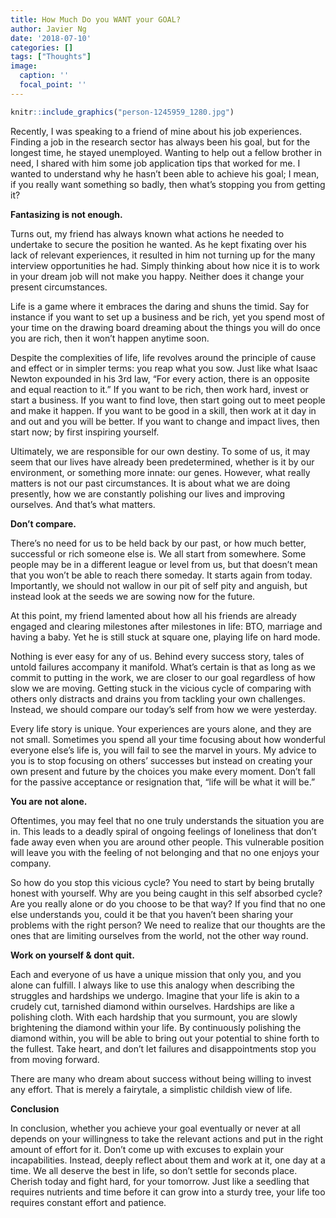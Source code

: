 ```yaml
---
title: How Much Do you WANT your GOAL?
author: Javier Ng
date: '2018-07-10'
categories: []
tags: ["Thoughts"]
image:
  caption: ''
  focal_point: ''
---
```


```r
knitr::include_graphics("person-1245959_1280.jpg")
```

Recently, I was speaking to a friend of mine about his job experiences. Finding a job in the research sector has always been his goal, but for the longest time, he stayed unemployed. Wanting to help out a fellow brother in need, I shared with him some job application tips that worked for me. I wanted to understand why he hasn’t been able to achieve his goal; I mean, if you really want something so badly, then what’s stopping you from getting it? 

**Fantasizing is not enough.**

Turns out, my friend has always known what actions he needed to undertake to secure the position he wanted. As he kept fixating over his lack of relevant experiences, it resulted in him not turning up for the many interview opportunities he had. Simply thinking about how nice it is to work in your dream job will not make you happy. Neither does it change your present circumstances.

Life is a game where it embraces the daring and shuns the timid. Say for instance if you want to set up a business and be rich, yet you spend most of your time on the drawing board dreaming about the things you will do once you are rich, then it won’t happen anytime soon. 

Despite the complexities of life, life revolves around the principle of cause and effect or in simpler terms: you reap what you sow. Just like what Isaac Newton expounded in his 3rd law, “For every action, there is an opposite and equal reaction to it.” If you want to be rich, then work hard, invest or start a business. If you want to find love, then start going out to meet people and make it happen. If you want to be good in a skill, then work at it day in and out and you will be better. If you want to change and impact lives, then start now; by first inspiring yourself.

Ultimately, we are responsible for our own destiny. To some of us, it may seem that our lives have already been predetermined, whether is it by our environment, or something more innate: our genes. However, what really matters is not our past circumstances. It is about what we are doing presently, how we are constantly polishing our lives and improving ourselves. And that’s what matters. 

**Don’t compare.**

There’s no need for us to be held back by our past, or how much better, successful or rich someone else is. We all start from somewhere. Some people may be in a different league or level from us, but that doesn’t mean that you won’t be able to reach there someday. It starts again from today. Importantly, we should not wallow in our pit of self pity and anguish, but instead look at the seeds we are sowing now for the future. 

At this point, my friend lamented about how all his friends are already engaged and clearing milestones after milestones in life: BTO, marriage and having a baby. Yet he is still stuck at square one, playing life on hard mode.

Nothing is ever easy for any of us. Behind every success story,  tales of untold failures accompany it manifold. What’s certain is that as long as we commit to putting in the work, we are closer to our goal regardless of how slow we are moving. Getting stuck in the vicious cycle of comparing with others only distracts and drains you from tackling your own challenges. Instead, we should compare our today’s self  from how we were yesterday.

Every life story is unique. Your experiences are yours alone, and they are not small. Sometimes you spend all your time focusing about how wonderful everyone else’s life is, you will fail to see the marvel in yours. My advice to you is to stop focusing on others’ successes but instead on creating your own present and future by the choices you make every moment. Don’t fall for the passive acceptance or resignation that, “life will be what it will be.” 

**You are not alone.**

Oftentimes, you may feel that no one truly understands the situation you are in. This leads to a deadly spiral of ongoing feelings of loneliness that don’t fade away even when you are around other people. This vulnerable position will leave you with the feeling of not belonging and that no one enjoys your company. 

So how do you stop this vicious cycle? You need to start by being brutally honest with yourself. Why are you being caught in this self absorbed cycle? Are you really alone or do you choose to be that way? If you find that no one else understands you, could it be that you haven’t been sharing your problems with the right person? We need to realize that our thoughts are the ones that are limiting ourselves from the world, not the other way round. 

**Work on yourself & dont quit.**

Each and everyone of us have a unique mission that only you, and you alone can fulfill. I always like to use this analogy when describing the struggles and hardships we undergo. Imagine that your life is akin to a crudely cut, tarnished diamond within ourselves. Hardships are like a polishing cloth. With each hardship that you surmount, you are slowly brightening the diamond within your life. By continuously polishing the diamond within, you will be able to bring out your potential to shine forth to the fullest. Take heart, and don’t let failures and disappointments stop you from moving forward. 

There are many who dream about success without being willing to invest any effort. That is merely a fairytale, a simplistic childish view of life. 

**Conclusion**

In conclusion, whether you achieve your goal eventually or never at all depends on your willingness to take the relevant actions and put in the right amount of effort for it. Don’t come up with excuses to explain your incapabilities. Instead, deeply reflect about them and work at it, one day at a time. We all deserve the best in life, so don’t settle for seconds place. Cherish today and fight hard, for your tomorrow. Just like a seedling that requires nutrients and time before it can grow into a sturdy tree, your life too requires constant effort and patience. 

